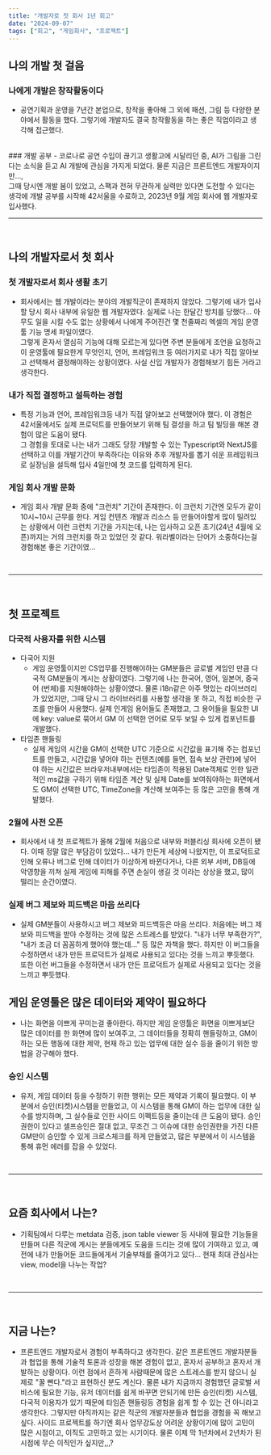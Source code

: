 ```yaml
---
title: "개발자로 첫 회사 1년 회고"
date: "2024-09-07"
tags: ["회고", "게임회사", "프로젝트"]
---
```


## 나의 개발 첫 걸음

### 나에게 개발은 창작활동이다
- 공연기획과 운영을 7년간 본업으로, 창작을 좋아해 그 외에 패션, 그림 등 다양한 분야에서 활동을 했다. 그렇기에 개발자도 결국 창작활동을 하는 좋은 직업이라고 생각해 접근했다.
<br/>
### 개발 공부
- 코로나로 공연 수입이 끊기고 생활고에 시달리던 중, AI가 그림을 그린다는 소식을 듣고 AI 개발에 관심을 가지게 되었다. 물론 지금은 프론트엔드 개발자이지만...,<br/>그때 당시엔 개발 붐이 있었고, 스팩과 전혀 무관하게 실력만 있다면 도전할 수 있다는 생각에 개발 공부를 시작해 42서울을 수료하고, 2023년 9월 게임 회사에 웹 개발자로 입사했다.

<br/>
<hr />
<br/>

## 나의 개발자로서 첫 회사

### 첫 개발자로서 회사 생활 초기
- 회사에서는 웹 개발이라는 분야의 개발직군이 존재하지 않았다. 그렇기에 내가 입사할 당시 회사 내부에 유일한 웹 개발자였다. 실제로 나는 한달간 방치를 당했다... 아무도 일을 시킬 수도 없는 상황에서 나에게 주어진건 몇 천줄짜리 엑셀의 게임 운영툴 기능 명세 파일이였다.<br/>그렇게 혼자서 열심히 기능에 대해 모르는게 있다면 주변 분들에게 조언을 요청하고 이 운영툴에 필요한게 무엇인지, 언어, 프레임워크 등 여러가지로 내가 직접 알아보고 선택해서 결정해야하는 상황이였다. 사실 신입 개발자가 경험해보기 힘든 거라고 생각한다.

### 내가 직접 결정하고 설득하는 경험
- 특정 기능과 언어, 프레임워크등 내가 직접 알아보고 선택했어야 했다. 이 경험은 42서울에서도 실제 프로덕트를 만들어보기 위해 팀 결성을 하고 팀 빌딩을 해본 경험이 많은 도움이 됐다.<br/> 그 경험을 토대로 나는 내가 그래도 당장 개발할 수 있는 Typescript와 NextJS를 선택하고 이를 개발기간이 부족하다는 이유와 추후 개발자를 뽑기 쉬운 프레임워크로 실장님을 설득해 입사 4일만에 첫 코드를 입력하게 된다.

### 게임 회사 개발 문화
- 게임 회사 개발 문화 중에 "크런치" 기간이 존재한다. 이 크런치 기간엔 모두가 같이 10시~10시 근무를 한다. 게임 컨텐츠 개발과 리소스 등 만들어야할게 많이 밀려있는 상황에서 이런 크런치 기간을 가지는데, 나는 입사하고 오픈 초기(24년 4월에 오픈)까지는 거의 크런치를 하고 있었던 것 같다. 워라벨이라는 단어가 소중하다는걸 경험해본 좋은 기간이였...

<br/>
<hr />
<br/>

## 첫 프로젝트

### 다국적 사용자를 위한 시스템
- 다국어 지원
  - 게임 운영툴이지만 CS업무를 진행해야하는 GM분들은 글로벌 게임인 만큼 다국적 GM분들이 계시는 상황이였다. 그렇기에 나는 한국어, 영어, 일본어, 중국어 (번체)를 지원해야하는 상황이였다. 물론 i18n같은 아주 멋있는 라이브러리가 있었지만, 그때 당시 그 라이브러리를 사용할 생각을 못 하고, 직접 비슷한 구조를 만들어 사용했다. 실제 인게임 용어들도 존재했고, 그 용어들을 필요한 UI에 key: value로 묶어서 GM 이 선택한 언어로 모두 보일 수 있게 컴포넌트를 개발했다.
- 타임존 핸들링
  - 실제 게임의 시간을 GM이 선택한 UTC 기준으로 시간값을 표기해 주는 컴포넌트를 만들고, 시간값을 넣어야 하는 컨텐츠(예를 들면, 접속 보상 관련)에 넣어야 하는 시간값은 브라우저내부에서는 타임존이 적용된 Date객체로 인한 일관적인 ms값을 구하기 위해 타임존 계산 및 실제 Date를 보여줘야하는 화면에서도 GM이 선택한 UTC, TimeZone을 계산해 보여주는 등 많은 고민을 통해 개발했다.

### 2월에 사전 오픈
- 회사에서 내 첫 프로젝트가 올해 2월에 처음으로 내부와 퍼블리싱 회사에 오픈이 됐다. 이때 정말 많은 부담감이 있었다... 내가 만든게 세상에 나왔지만, 이 프로덕트로 인해 오류나 버그로 인해 데이터가 이상하게 바뀐다거나, 다른 외부 서버, DB등에 악영향을 끼쳐 실제 게임에 피해를 주면 손실이 생길 것 이라는 상상을 했고, 많이 떨리는 순간이였다.

### 실제 버그 제보와 피드백은 마음 쓰리다
- 실제 GM분들이 사용하시고 버그 제보와 피드백등은 마음 쓰리다. 처음에는 버그 제보와 피드백을 받아 수정하는 것에 많은 스트레스를 받았다. "내가 너무 부족한가?", "내가 조금 더 꼼꼼하게 했어야 했는데..." 등 많은 자책을 했다. 하지만 이 버그들을 수정하면서 내가 만든 프로덕트가 실제로 사용되고 있다는 것을 느끼고 뿌듯했다. 또한 이런 버그들을 수정하면서 내가 만든 프로덕트가 실제로 사용되고 있다는 것을 느끼고 뿌듯했다.

## 게임 운영툴은 많은 데이터와 제약이 필요하다
- 나는 화면을 이쁘게 꾸미는걸 좋아한다. 하지만 게임 운영툴은 화면을 이쁘게보단 많은 데이터를 한 화면에 많이 보여주고, 그 데이터들을 정확히 핸들링하고, GM이 하는 모든 행동에 대한 제약, 현재 하고 있는 업무에 대한 실수 등을 줄이기 위한 방법을 강구해야 했다.

### 승인 시스템
- 유저, 게임 데이터 등을 수정하기 위한 행위는 모든 제약과 기록이 필요했다. 이 부분에서 승인(티켓)시스템을 만들었고, 이 시스템을 통해 GM이 하는 업무에 대한 실수를 방지하며, 그 실수들로 인한 사이드 이펙트등을 줄이는데 큰 도움이 됐다. 승인 권한이 있다고 셀프승인은 절대 없고, 무조건 그 이슈에 대한 승인권한을 가진 다른 GM만이 승인할 수 있게 크로스체크를 하게 만들었고, 많은 부분에서 이 시스템을 통해 휴먼 에러를 잡을 수 있었다.

<br/>
<hr />
<br/>

## 요즘 회사에서 나는?
- 기획팀에서 다루는 metdata 검증, json table viewer 등 사내에 필요한 기능들을 만들며 다른 직군에 계시는 분들에게도 도움을 드리는 것에 많이 기여하고 있고, 예전에 내가 만들어둔 코드들에게서 기술부채를 줄여가고 있다... 현재 최대 관심사는 view, model을 나누는 작업?

<br/>
<hr />
<br/>

## 지금 나는?
- 프론트엔드 개발자로서 경험이 부족하다고 생각한다. 같은 프론트엔드 개발자분들과 협업을 통해 기술적 토론과 성장을 해본 경험이 없고, 혼자서 공부하고 혼자서 개발하는 상황이다. 이런 점에서 흔하게 사람때문에 많은 스트레스를 받지 않으니 실제로 "꿀 빤다."라고 표현하신 분도 계신다. 물론 내가 지금까지 경험했던 글로벌 서비스에 필요한 기능, 유저 데이터를 쉽게 바꾸면 안되기에 만든 승인(티켓) 시스템, 다국적 이용자가 있기 때문에 타임존 핸들링등 경험을 쉽게 할 수 있는 건 아니라고 생각한다. 그렇지만 아직까지는 같은 직군의 개발자분들과 협업을 경험을 꼭 해보고 싶다. 사이드 프로젝트를 하기엔 회사 업무강도상 어려운 상황이기에 많이 고민이 많은 시점이고, 이직도 고민하고 있는 시기이다. 물론 이제 막 1년차에서 2년차가 된 시점에 무슨 이직인가 싶지만,,,?